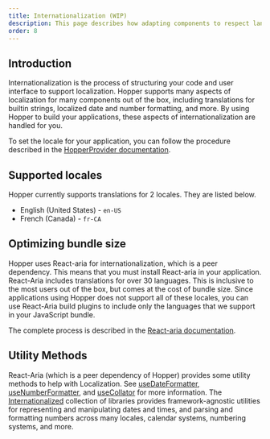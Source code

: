 ```yaml
---
title: Internationalization (WIP)
description: This page describes how adapting components to respect languages and cultures of users around the world is an important way to help make your application accessible to the widest number of people.
order: 8
---
```


## Introduction

Internationalization is the process of structuring your code and user interface to support localization. Hopper supports many aspects of localization for many components out of the box, including translations for builtin strings, localized date and number formatting, and more. By using Hopper to build your applications, these aspects of internationalization are handled for you.

To set the locale for your application, you can follow the procedure described in the [HopperProvider documentation](../application/hopper-provider#locales).

## Supported locales

Hopper currently supports translations for 2 locales. They are listed below.

- English (United States) - `en-US`
- French (Canada) - `fr-CA`

## Optimizing bundle size

Hopper uses React-aria for internationalization, which is a peer dependency. This means that you must install React-aria in your application. React-Aria includes translations for over 30 languages.
This is inclusive to the most users out of the box, but comes at the cost of bundle size. Since applications using Hopper does not support all of these locales, you can use React-Aria build plugins to include only the languages that we support in your JavaScript bundle.

The complete process is described in the [React-aria documentation](https://react-spectrum.adobe.com/react-aria/internationalization.html#optimizing-bundle-size).

## Utility Methods

React-Aria (which is a peer dependency of Hopper) provides some utility methods to help with Localization. See [useDateFormatter](https://react-spectrum.adobe.com/react-aria/useDateFormatter.html), [useNumberFormatter](https://react-spectrum.adobe.com/react-aria/useNumberFormatter.html), and [useCollator](https://react-spectrum.adobe.com/react-aria/useCollator.html) for more information. The [Internationalized](https://react-spectrum.adobe.com/internationalized/index.html) collection of libraries provides framework-agnostic utilities for representing and manipulating dates and times, and parsing and formatting numbers across many locales, calendar systems, numbering systems, and more.
